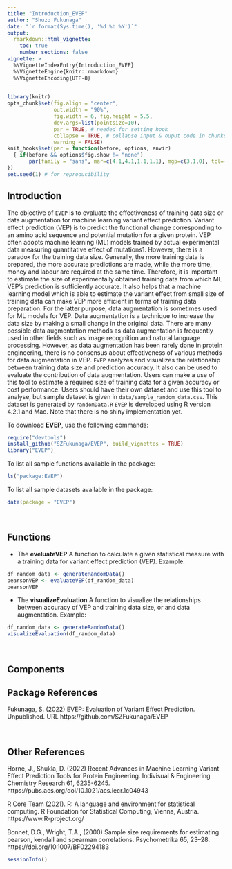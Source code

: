 ```yaml
---
title: "Introduction_EVEP"
author: "Shuzo Fukunaga"
date: "`r format(Sys.time(), '%d %b %Y')`"
output:
  rmarkdown::html_vignette:
    toc: true
    number_sections: false
vignette: >
  %\VignetteIndexEntry{Introduction_EVEP}
  %\VignetteEngine{knitr::rmarkdown}
  %\VignetteEncoding{UTF-8}
---
```


```r
library(knitr)
opts_chunk$set(fig.align = "center", 
               out.width = "90%",
               fig.width = 6, fig.height = 5.5,
               dev.args=list(pointsize=10),
               par = TRUE, # needed for setting hook 
               collapse = TRUE, # collapse input & ouput code in chunks
               warning = FALSE)
knit_hooks$set(par = function(before, options, envir)
  { if(before && options$fig.show != "none") 
       par(family = "sans", mar=c(4.1,4.1,1.1,1.1), mgp=c(3,1,0), tcl=-0.5)
})
set.seed(1) # for reproducibility
```

## Introduction

The objective of `EVEP` is to evaluate the effectiveness of training
data size or data augmentation for machine learning variant effect
prediction. Variant effect prediction (VEP) is to predict the functional
change corresponding to an amino acid sequence and potential mutation
for a given protein. VEP often adopts machine learning (ML) models
trained by actual experimental data measuring quantitative effect of
mutations1. However, there is a paradox for the training data size.
Generally, the more training data is prepared, the more accurate
predictions are made, while the more time, money and labour are required
at the same time. Therefore, it is important to estimate the size of
experimentally obtained training data from which ML VEP’s prediction is
sufficiently accurate. It also helps that a machine learning model which
is able to estimate the variant effect from small size of training data
can make VEP more efficient in terms of training data preparation. For
the latter purpose, data augmentation is sometimes used for ML models
for VEP. Data augmentation is a technique to increase the data size by
making a small change in the original data. There are many possible data
augmentation methods as data augmentation is frequently used in other
fields such as image recognition and natural language processing.
However, as data augmentation has been rarely done in protein
engineering, there is no consensus about effectiveness of various
methods for data augmentation in VEP. `EVEP` analyzes and visualizes the
relationship between training data size and prediction accuracy. It also
can be used to evaluate the contribution of data augmentation. Users can
make a use of this tool to estimate a required size of training data for
a given accuracy or cost performance. Users should have their own
dataset and use this tool to analyse, but sample dataset is given in
`data/sample_random_data.csv`. This dataset is generated by
`randomData.R` `EVEP` is developed using R version 4.2.1 and Mac. Note
that there is no shiny implementation yet.

To download **EVEP**, use the following commands:

``` r
require("devtools")
install_github("SZFukunaga/EVEP", build_vignettes = TRUE)
library("EVEP")
```
To list all sample functions available in the package:
``` r
ls("package:EVEP")
```

To list all sample datasets available in the package:
``` r
data(package = "EVEP")
```

<br>

## Functions

* The **eveluateVEP** A function to calculate a given statistical measure with a training data for variant effect prediction (VEP).
Example:
``` r
df_random_data <- generateRandomData()
pearsonVEP <- evaluateVEP(df_random_data)
pearsonVEP
```
* The **visualizeEvaluation** A function to visualize the relationships between accuracy of VEP and training data size, or and data augmentation.
Example:
```r
df_random_data <- generateRandomData()
visualizeEvaluation(df_random_data)
```
<br>

## Components

## Package References

Fukunaga, S. (2022) EVEP: Evaluation of Variant Effect Prediction. Unpublished.
  URL https://github.com/SZFukunaga/EVEP

<br>

## Other References

Horne, J., Shukla, D. (2022) Recent Advances in Machine Learning Variant Effect Prediction Tools for Protein Engineering. Indivisual & Engineering Chemistry Research 61, 6235-6245. https://pubs.acs.org/doi/10.1021/acs.iecr.1c04943

R Core Team (2021). R: A language and environment for statistical computing. R Foundation for Statistical Computing, Vienna, Austria. https://www.R-project.org/

Bonnet, D.G., Wright, T.A., (2000) Sample size requirements for estimating pearson, kendall and spearman correlations. Psychometrika 65, 23–28. https://doi.org/10.1007/BF02294183

```r
sessionInfo()
```
